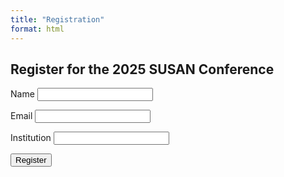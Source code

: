 ```yaml
---
title: "Registration"
format: html
--- 
```


## Register for the 2025 SUSAN Conference

<form name="contact" method="POST" data-netlify="true" action="/thank-you">
  <p>
    <label>Name <input type="text" name="name" required /></label>
  </p>
  <p>
    <label>Email <input type="email" name="email" required /></label>
  </p>
  <p>
    <label>Institution <input type="text" name="institution" required /></label>
  </p>
  <p>
    <button type="submit">Register</button>
  </p>
</form>